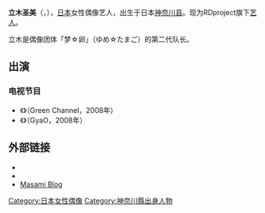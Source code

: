{{blpunsourced|time=2018-09-30T04:49:10+00:00}}
{{艺人
| 姓名     = 立木圣美
| 类型     = 女演员
| 原名     = {{lang|ja|立木 聖美}}
| 英文名   = Masami Tachiki
| 绰号     = {{lang|ja|まさみん}}（小圣美）
| 其他艺名 = {{lang|ja|加藤 まさみ}}
| 国籍     = {{JPN}}
| 民族     = [[日本人|日本人]]
| 出生日期 = {{birth date and age|1987|8|10}}
| 出生地点 = {{JPN}}[[神奈川县|神奈川县]]
| 职业     = [[偶像|偶像]]
| 语言     = [[日语|日语]]
| 三围     = 
| 出身地   = {{JPN}}[[神奈川县|神奈川县]]
}}
'''立木圣美'''（{{Jpn|j=立木 聖美|kn=たちき まさみ|rm=Tachiki Masami}}，{{Bd|1987年|8月10日}}），[[日本|日本]]女性偶像艺人，出生于日本[[神奈川县|神奈川县]]。现为RDproject旗下[[艺人|艺人]]。

立木是偶像团体「梦☆卵」（ゆめ☆たまご）的第二代队长。

== 出演 ==
=== 电视节目 ===
* 《{{link-ja|馬の子TIM|Odds On TV!}}》（Green Channel，2008年）
* 《{{link-ja|勝ち抜き!アイドル天国!!ヌキ天}}》（GyaO，2008年）

== 外部链接 ==
*{{twitter}}
*{{instagram}}
*[http://ameblo.jp/official-masami/ Masami Blog]

{{DEFAULTSORT:Tachiki Masami}}
[[Category:日本女性偶像|Category:日本女性偶像]]
[[Category:神奈川縣出身人物|Category:神奈川縣出身人物]]
{{Japan-enter-bio-stub}}